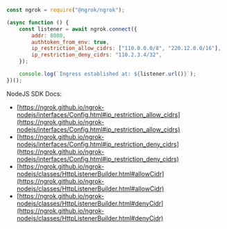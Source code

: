 ```jsx
const ngrok = require("@ngrok/ngrok");

(async function () {
	const listener = await ngrok.connect({
		addr: 8080,
		authtoken_from_env: true,
		ip_restriction_allow_cidrs: ["110.0.0.0/8", "220.12.0.0/16"],
		ip_restriction_deny_cidrs: "110.2.3.4/32",
	});

	console.log(`Ingress established at: ${listener.url()}`);
})();
```

NodeJS SDK Docs:

- [https://ngrok.github.io/ngrok-nodejs/interfaces/Config.html#ip_restriction_allow_cidrs](https://ngrok.github.io/ngrok-nodejs/interfaces/Config.html#ip_restriction_allow_cidrs)
- [https://ngrok.github.io/ngrok-nodejs/interfaces/Config.html#ip_restriction_deny_cidrs](https://ngrok.github.io/ngrok-nodejs/interfaces/Config.html#ip_restriction_deny_cidrs)
- [https://ngrok.github.io/ngrok-nodejs/classes/HttpListenerBuilder.html#allowCidr](https://ngrok.github.io/ngrok-nodejs/classes/HttpListenerBuilder.html#allowCidr)
- [https://ngrok.github.io/ngrok-nodejs/classes/HttpListenerBuilder.html#denyCidr](https://ngrok.github.io/ngrok-nodejs/classes/HttpListenerBuilder.html#denyCidr)
